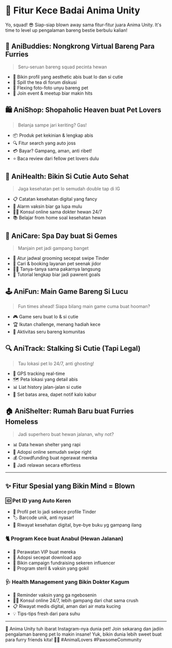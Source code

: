 # 🚀 Fitur Kece Badai Anima Unity

Yo, squad! 😎 Siap-siap blown away sama fitur-fitur juara Anima Unity. It's time to level up pengalaman bareng bestie berbulu kalian!

## 🐶 AniBuddies: Nongkrong Virtual Bareng Para Furries

> Seru-seruan bareng squad pecinta hewan

- 🤳 Bikin profil yang aesthetic abis buat lo dan si cutie
- 💬 Spill the tea di forum diskusi
- 📸 Flexing foto-foto unyu bareng pet
- 🎉 Join event & meetup biar makin hits

## 🛍️ AniShop: Shopaholic Heaven buat Pet Lovers

> Belanja sampe jari keriting? Gas!

- 📦 Produk pet kekinian & lengkap abis
- 🔍 Fitur search yang auto joss
- 💳 Bayar? Gampang, aman, anti ribet!
- ⭐ Baca review dari fellow pet lovers dulu

## 🏥 AniHealth: Bikin Si Cutie Auto Sehat

> Jaga kesehatan pet lo semudah double tap di IG

- 📋 Catatan kesehatan digital yang fancy
- 🚨 Alarm vaksin biar ga lupa mulu
- 👩‍⚕️ Konsul online sama dokter hewan 24/7
- 📚 Belajar from home soal kesehatan hewan

## 💅 AniCare: Spa Day buat Si Gemes

> Manjain pet jadi gampang banget

- 📅 Atur jadwal grooming secepat swipe Tinder
- 🔎 Cari & booking layanan pet seenak jidor
- 🧑‍🔬 Tanya-tanya sama pakarnya langsung
- 📖 Tutorial lengkap biar jadi pawrent goals

## 🕹️ AniFun: Main Game Bareng Si Lucu

> Fun times ahead! Siapa bilang main game cuma buat hooman?

- 🎮 Game seru buat lo & si cutie
- 🏆 Ikutan challenge, menang hadiah kece
- 👥 Aktivitas seru bareng komunitas

## 🔍 AniTrack: Stalking Si Cutie (Tapi Legal)

> Tau lokasi pet lo 24/7, anti ghosting!

- 📍 GPS tracking real-time
- 🗺️ Peta lokasi yang detail abis
- 📊 Liat history jalan-jalan si cutie
- 🚧 Set batas area, dapet notif kalo kabur

## 🏠 AniShelter: Rumah Baru buat Furries Homeless

> Jadi superhero buat hewan jalanan, why not?

- 📊 Data hewan shelter yang rapi
- 💌 Adopsi online semudah swipe right
- 💰 Crowdfunding buat ngerawat mereka
- 🤝 Jadi relawan secara effortless

---

## ✨ Fitur Spesial yang Bikin Mind = Blown

### 🆔 Pet ID yang Auto Keren
- 📇 Profil pet lo jadi sekece profile Tinder
- 🏷️ Barcode unik, anti nyasar!
- 📜 Riwayat kesehatan digital, bye-bye buku yg gampang ilang

### 🐈 Program Kece buat Anabul (Hewan Jalanan)
- 🏥 Perawatan VIP buat mereka
- 🔄 Adopsi secepat download app
- 📣 Bikin campaign fundraising sekeren influencer
- 💉 Program steril & vaksin yang gokil

### 🩺 Health Management yang Bikin Dokter Kagum
- 💉 Reminder vaksin yang ga ngebosenin
- 👨‍⚕️ Konsul online 24/7, lebih gampang dari chat sama crush
- 📋 Riwayat medis digital, aman dari air mata kucing
- 💡 Tips-tips fresh dari para suhu

---

🌈 Anima Unity tuh ibarat Instagram-nya dunia pet! Join sekarang dan jadiin pengalaman bareng pet lo makin insane! Yuk, bikin dunia lebih sweet buat para furry friends kita! 🐾💖 #AnimalLovers #PawsomeCommunity
